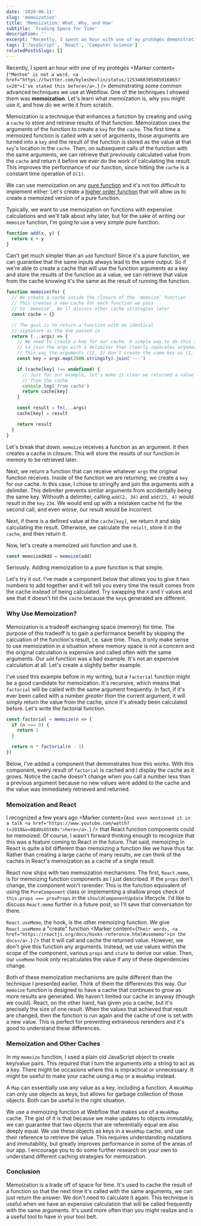 ```yaml
---
date: '2020-06-11'
slug: 'memoization'
title: 'Memoization: What, Why, and How'
subtitle: 'Trading Space for Time'
description: ''
excerpt: "Recently, I spent an hour with one of my protégés demonstrating some common advanced techniques we use at Webflow. One of the techniques I showed them was <strong>memoization</strong>. Let's learn what memoization is, why you might use it, and how do we write it from scratch."
tags: ['JavaScript', 'React', 'Computer Science']
relatedPostsSlugs: []
---
```



Recently, I spent an hour with one of my protégés <Marker content={`"Mentee" is not a word. <a href="https://twitter.com/kyleshevlin/status/1253460305885016065?s=20">I've stated this before</a>.`} /> demonstrating some common advanced techniques we use at Webflow. One of the techniques I showed them was **memoization**. <Marker content="Not a typo." /> Let's learn what memoization is, why you might use it, and how do we write it from scratch.

Memoization is a technique that enhances a function by creating and using a `cache` to store and retrieve results of that function. Memoization uses the arguments of the function to create a `key` for the `cache`. The first time a memoized function is called with a set of arguments, those arguments are turned into a `key` and the result of the function is stored as the value at that `key`'s location in the `cache`. Then, on subsequent calls of the function with the same arguments, we can retrieve that previously calculated value from the `cache` and return it before we ever do the work of calculating the result. This improves the performance of our function, since hitting the `cache` is a constant time operation of `O(1)`.

We can use memoization on any [pure function](/just-enough-fp-pure-functions) and it's not too difficult to implement either. Let's create a [higher order function](/just-enough-fp-higher-order-functions) that will allow us to create a memoized version of a pure function.

Typically, we want to use memoization on functions with expensive calculations and we'll talk about why later, but for the sake of writing our `memoize` function, I'm going to use a very simple pure function.

```javascript
function add(x, y) {
  return x + y
}
```

Can't get much simpler than an `add` function! Since it's a pure function, we can guarantee that the same inputs always lead to the same output. So if we're able to create a cache that will use the function arguments as a key and store the results of the function as a value, we can retrieve that value from the cache knowing it's the same as the result of running the function.

```javascript
function memoize(fn) {
  // We create a cache inside the closure of the `memoize` function
  // This creates a new cache for each function we pass
  // to `memoize`. We'll discuss other cache strategies later
  const cache = {}

  // The goal is to return a function with an identical
  // signature as the one passed in
  return (...args) => {
    // We need to create a key for our cache. A simple way to do this is
    // to join the args with a delimiter that clearly separates arguments
    // This way the arguments (12, 3) don't create the same key as (1, 23)
    const key = args.map(JSON.stringify).join('---')

    if (cache[key] !== undefined) {
      // Just for our example, let's make it clear we returned a value
      // from the cache
      console.log('from cache')
      return cache[key]
    }

    const result = fn(...args)
    cache[key] = result

    return result
  }
}
```

Let's break that down. `memoize` receives a function as an argument. It then creates a cache in closure. This will store the results of our function in memory to be retrieved later.

Next, we return a function that can receive whatever `args` the original function receives. Inside of the function we are returning, we create a `key` for our cache. In this case, I chose to stringify and join the arguments with a delimiter. This delimiter prevents similar arguments from accidentally being the same key. Withouth a delimiter, calling `add(2, 34)` and `add(23, 4)` would result in the `key` `234`. We would end up with a mistaken cache hit for the second call, and even worse, our result would be incorrect.

Next, if there is a defined value at the `cache[key]`, we return it and skip calculating the result. Otherwise, we calculate the `result`, store it in the `cache`, and then return it.

Now, let's create a memoized `add` function and use it.

```javascript
const memoizedAdd = memoize(add)
```

Seriously. Adding memoization to a pure function is that simple. <Marker content="There are exceptions. Functions that receive arrays and objects as arguments may want to employ a different caching strategy. I'll discuss this further later in the post" />

Let's try it out. I've made a component below that allows you to give it two numbers to add together and it will tell you every time the result comes from the cache instead of being calculated. Try swapping the `X` and `Y` values and see that it doesn't hit the `cache` because the `key`s generated are different.

<OffsetWrap>
  <Adder />
</OffsetWrap>

### Why Use Memoization?

Memoization is a tradeoff exchanging space (memory) for time. The purpose of this tradeoff is to gain a performance benefit by skipping the calcuation of the function's result, i.e. save time. Thus, it only make sense to use memoization in a situation where memory space is not a concern and the original calculation is expensive and called often with the same arguments. Our `add` function was a bad example. It's not an expensive calculation at all. Let's create a slightly better example.

I've used this example before in my writing, but a `factorial` function might be a good candidate for memoization. It's recursive, which means that `factorial` will be called with the same argument frequently. In fact, if it's ever been called with a number _greater than_ the current argument, it will simply return the value from the cache, since it's already been calculated before. Let's write the factorial function.

```javascript
const factorial = memoize(n => {
  if (n === 0) {
    return 1
  }

  return n * factorial(n - 1)
})
```

Below, I've added a component that demonstrates how this works. With this component, every result of `factorial` is cached and I display the cache as it grows. Notice the cache doesn't change when you call a number less than a previous argument because no new values were added to the cache and the value was immediately retrieved and returned.

<OffsetWrap>
  <Factorializer />
</OffsetWrap>

### Memoization and React

I recognized a few years ago <Marker content={`And even mentioned it in a talk <a href="https://www.youtube.com/watch?t=2910&v=0QdUsOSt60s">here</a>.`} /> that React function components could be memoized. Of course, I wasn't forward thinking enough to recognize that this was a feature coming to React in the future. That said, memoizing in React is quite a bit different than memoizing a function like we have thus far. Rather than creating a large cache of many results, we can think of the caches in React's memoization as a cache of a single result.

React now ships with two memoization mechanisms. The first, `React.memo`, is for memoizing function components as I just described. If the `props` don't change, the component won't rerender. This is the function equivalent of using the `PureComponent` class or implementing a shallow props check of `this.props === prevProps` in the `shouldComponentUpdate` lifecycle. I'd like to discuss `React.memo` further in a future post, so I'll save that conversation for there.

`React.useMemo`, the hook, is the other memoizing function. We give `React.useMemo` a "create" function <Marker content={`Their words, <a href="https://reactjs.org/docs/hooks-reference.html#usememo">in the docs</a>.`} /> that it will call and cache the returned value. However, we don't give this function any arguments. Instead, we use values within the scope of the component, various `props` and `state` to derive our value. Then, our `useMemo` hook only recalculates the value if any of these dependencies change.

Both of these memoization mechanisms are quite different than the technique I presented earlier. Think of them the differences this way. Our `memoize` function is designed to have a cache that continues to grow as more results are generated. We haven't limited our cache in anyway (though we could). React, on the other hand, has given you a cache, but it's precisely the size of one result. When the values that achieved that result are changed, then the function is run again and the cache of one is set with a new value. This is perfect for preventing extraneous rerenders and it's good to understand these differences.

### Memoization and Other Caches

In my `memoize` function, I used a plain old JavaScript object to create key/value pairs. This required that I turn the arguments into a string to act as a key. There might be occasions where this is impractical or unnecessary. It might be useful to make your cache using a `Map` or a `WeakMap` instead.

A `Map` can essentially use any value as a key, including a function. A `WeakMap` can only use objects as keys, but allows for garbage collection of those objects. Both can be useful in the right situation.

We use a memoizing function at Webflow that makes use of a `WeakMap` cache. The gist of it <Marker content="Since I don't want to give away too many secrets" /> is that because we make updates to objects immutably, we can guarantee that two objects that are referentially equal are also deeply equal. We use these objects as keys in a `WeakMap` cache, and use their reference to retrieve the value. This requires understanding mutations and immutability, but greatly improves performance in some of the areas of our app. I encourage you to do some further research on your own to understand different caching strategies for memoization.

### Conclusion

Memoization is a trade off of space for time. It's used to cache the result of a function so that the next time it's called with the same arguments, we can just return the answer. We don't need to calculate it again. This technique is useful when we have an expensive calculation that will be called frequently with the same arguments. It's used more often than you might realize and is a useful tool to have in your tool belt.
